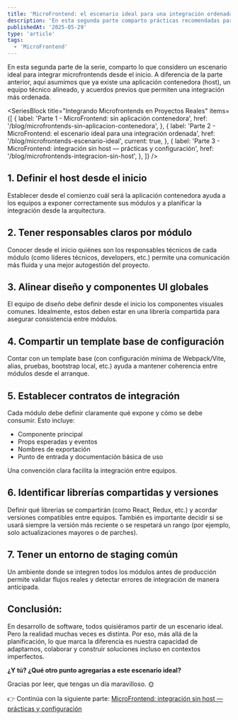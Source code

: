 ```yaml
---
title: 'MicroFrontend: el escenario ideal para una integración ordenada'
description: 'En esta segunda parte comparto prácticas recomendadas para integrar microfrontends cuando se parte de un escenario ideal, donde todo esta definido desde el inicio.'
publishedAt: '2025-05-29'
type: 'article'
tags:
  - 'MicroFrontend'
---
```


En esta segunda parte de la serie, comparto lo que considero un escenario ideal para integrar microfrontends desde el inicio. A diferencia de la parte anterior, aquí asumimos que ya existe una aplicación contenedora (host), un equipo técnico alineado, y acuerdos previos que permiten una integración más ordenada.

<SeriesBlock
  title="Integrando Microfrontends en Proyectos Reales"
  items={[
    {
      label: 'Parte 1 - MicroFrontend: sin aplicación contenedora',
      href: '/blog/microfrontends-sin-aplicacion-contenedora',
    },
    {
      label:
        'Parte 2 - MicroFrontend: el escenario ideal para una integración ordenada',
      href: '/blog/microfrontends-escenario-ideal',
      current: true,
    },
    {
      label:
        'Parte 3 - MicroFrontend: integración sin host — prácticas y configuración',
      href: '/blog/microfrontends-integracion-sin-host',
    },
  ]}
/>

## 1. Definir el host desde el inicio

Establecer desde el comienzo cuál será la aplicación contenedora ayuda a los equipos a exponer correctamente sus módulos y a planificar la integración desde la arquitectura.

## 2. Tener responsables claros por módulo

Conocer desde el inicio quiénes son los responsables técnicos de cada módulo (como líderes técnicos, developers, etc.) permite una comunicación más fluida y una mejor autogestión del proyecto.

## 3. Alinear diseño y componentes UI globales

El equipo de diseño debe definir desde el inicio los componentes visuales comunes. Idealmente, estos deben estar en una librería compartida para asegurar consistencia entre módulos.

## 4. Compartir un template base de configuración

Contar con un template base (con configuración mínima de Webpack/Vite, alias, pruebas, bootstrap local, etc.) ayuda a mantener coherencia entre módulos desde el arranque.

## 5. Establecer contratos de integración

Cada módulo debe definir claramente qué expone y cómo se debe consumir. Esto incluye:

- Componente principal
- Props esperadas y eventos
- Nombres de exportación
- Punto de entrada y documentación básica de uso

Una convención clara facilita la integración entre equipos.

## 6. Identificar librerías compartidas y versiones

Definir qué librerías se compartirán (como React, Redux, etc.) y acordar versiones compatibles entre equipos. También es importante decidir si se usará siempre la versión más reciente o se respetará un rango (por ejemplo, solo actualizaciones mayores o de parches).

## 7. Tener un entorno de staging común

Un ambiente donde se integren todos los módulos antes de producción permite validar flujos reales y detectar errores de integración de manera anticipada.

## Conclusión:

En desarrollo de software, todos quisiéramos partir de un escenario ideal. Pero la realidad muchas veces es distinta. Por eso, más allá de la planificación, lo que marca la diferencia es nuestra capacidad de adaptarnos, colaborar y construir soluciones incluso en contextos imperfectos.

**¿Y tú? ¿Qué otro punto agregarías a este escenario ideal?**

Gracias por leer, que tengas un día maravilloso. 🌞

👉 Continúa con la siguiente parte: [MicroFrontend: integración sin host — prácticas y configuración](/blog/microfrontends-integracion-sin-host)
